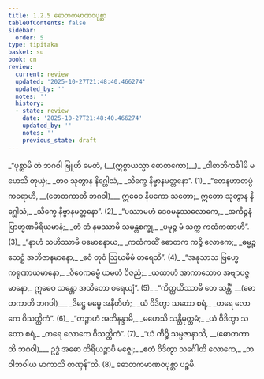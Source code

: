 ```yaml
---
title: 1.2.5 ဓောတကမာဏဝပုစ္ဆာ
tableOfContents: false
sidebar:
  order: 5
type: tipitaka
basket: su
book: cn
review:
  current: review
  updated: '2025-10-27T21:48:40.466274'
  updated_by: ''
  notes: ''
  history:
  - state: review
    date: '2025-10-27T21:48:40.466274'
    updated_by: ''
    notes: ''
    previous_state: draft
---
```



<ReviewStatus review={frontmatter.review} showDetails={true} />

<HypothesisAnnotation frontmatter={frontmatter} />

<DynamicBreadcrumb />

<Division number="86" book="cn" e="ch" v="25" p="10">

<Paragraph number="92" type="verses" book="cn">
_“ပုစ္ဆာမိ တံ ဘဂဝါ ဗြူဟိ မေတံ, (__(ဣစ္စာယသ္မာ ဓောတကော)__)_  
_ဝါစာဘိကင်္ခါမိ မဟေသိ တုယှံ;_  
_တဝ သုတွာန နိဂ္ဃေါသံ,_  
_သိက္ခေ နိဗ္ဗာနမတ္တနော”. (1)_  

</Paragraph>

</Division>
<Division number="87" book="cn" e="ch" v="25" p="10">

<Paragraph number="93" book="cn">
_“တေနဟာတပ္ပံ ကရောဟိ, __(ဓောတကာတိ ဘဂဝါ)___  
ဣဓေဝ နိပကော သတော;_  
ဣတော သုတွာန နိဂ္ဃေါသံ,_  
_သိက္ခေ နိဗ္ဗာနမတ္တနော”. (2)_  

</Paragraph>

</Division>
<Division number="88" book="cn" e="ch" v="25" p="10">

<Paragraph number="94" type="verses" book="cn">
_“ပဿာမဟံ ဒေဝမနုဿလောကေ,_  
_အကိဉ္စနံ ဗြာဟ္မဏမိရိယမာနံ;_  
_တံ တံ နမဿာမိ သမန္တစက္ခု,_  
_ပမုဉ္စ မံ သက္က ကထံကထာဟိ”. (3)_  

</Paragraph>

</Division>
<Division number="89" book="cn" e="ch" v="25" p="11">

<Paragraph number="95" type="verses" book="cn">
_“နာဟံ သဟိဿာမိ ပမောစနာယ,_  
_ကထံကထိံ ဓောတက ကဉ္စိ လောကေ;_  
_ဓမ္မဉ္စ သေဋ္ဌံ အဘိဇာနမာနော,_  
_ဧဝံ တုဝံ ဩဃမိမံ တရေသိ”. (4)_  

</Paragraph>

</Division>
<Division number="90" book="cn" e="ch" v="25" p="11">

<Paragraph number="96" type="verses" book="cn">
_“အနုသာသ ဗြဟ္မေ ကရုဏာယမာနော,_  
_ဝိဝေကဓမ္မံ ယမဟံ ဝိဇညံ;_  
_ယထာဟံ အာကာသောဝ အဗျာပဇ္ဇမာနော,_  
ဣဓေဝ သန္တော အသိတော စရေယျံ”. (5)_  

</Paragraph>

</Division>
<Division number="91" book="cn" e="ch" v="25" p="11">

<Paragraph number="97" type="verses" book="cn">
_“ကိတ္တယိဿာမိ တေ သန္တိံ, __(ဓောတကာတိ ဘဂဝါ)___  
_ဒိဋ္ဌေ ဓမ္မေ အနီတိဟံ;_  
_ယံ ဝိဒိတွာ သတော စရံ,_  
_တရေ လောကေ ဝိသတ္တိကံ”. (6)_  

</Paragraph>

</Division>
<Division number="92" book="cn" e="ch" v="25" p="11">

<Paragraph number="98" type="verses" book="cn">
_“တဉ္စာဟံ အဘိနန္ဒာမိ,_  
_မဟေသိ သန္တိမုတ္တမံ;_  
_ယံ ဝိဒိတွာ သတော စရံ,_  
_တရေ လောကေ ဝိသတ္တိကံ”. (7)_  

</Paragraph>

</Division>
<Division number="93" book="cn" e="ch" v="25" p="11">

<Paragraph number="99" type="verses" book="cn">
_“ယံ ကိဉ္စိ သမ္ပဇာနာသိ, __(ဓောတကာတိ ဘဂဝါ)___  
ဥဒ္ဓံ အဓော တိရိယဉ္စာပိ မဇ္ဈေ;_  
_ဧတံ ဝိဒိတွာ သင်္ဂေါတိ လောကေ,_  
_ဘဝါဘဝါယ မာကာသိ တဏှန်”တိ. (8)_  


</Paragraph>
</Division>

<Paragraph number="100" type="center" book="cn">
ဓောတကမာဏဝပုစ္ဆာ ပဉ္စမီ.
</Paragraph>